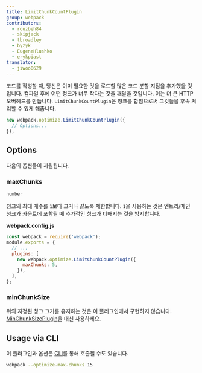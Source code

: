 ```yaml
---
title: LimitChunkCountPlugin
group: webpack
contributors:
  - rouzbeh84
  - skipjack
  - tbroadley
  - byzyk
  - EugeneHlushko
  - erykpiast
translator:
  - jiwoo0629
---
```


코드를 작성할 때, 당신은 이미 필요한 것을 로드할 많은 코드 분할 지점을 추가했을 것입니다. 컴파일 후에 어떤 청크가 너무 작다는 것을 깨달을 것입니다. 이는 더 큰 HTTP 오버헤드를 만듭니다. `LimitChunkCountPlugin`은 청크를 합침으로써 그것들을 후속 처리할 수 있게 해줍니다.

```js
new webpack.optimize.LimitChunkCountPlugin({
  // Options...
});
```

## Options

다음의 옵션들이 지원됩니다.

### maxChunks

`number`

청크의 최대 개수를 `1`보다 크거나 같도록 제한합니다. `1`을 사용하는 것은 엔트리/메인 청크가 카운트에 포함될 때 추가적인 청크가 더해지는 것을 방지합니다.

**webpack.config.js**

```javascript
const webpack = require('webpack');
module.exports = {
  // ...
  plugins: [
    new webpack.optimize.LimitChunkCountPlugin({
      maxChunks: 5,
    }),
  ],
};
```

### minChunkSize

위의 지정된 청크 크기를 유지하는 것은 이 플러그인에서 구현하지 않습니다. [MinChunkSizePlugin](/plugins/min-chunk-size-plugin)을 대신 사용하세요.

## Usage via CLI

이 플러그인과 옵션은 [CLI](/api/cli/)를 통해 호출될 수도 있습니다.

```bash
webpack --optimize-max-chunks 15
```
